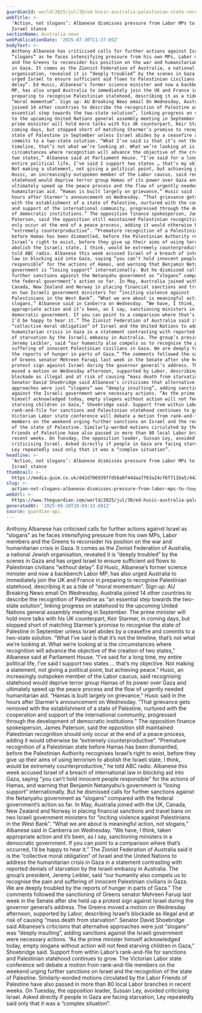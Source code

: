 ```yaml
---
guardianId: world/2025/jul/30/ed-husic-australia-palestinian-state-recognition-uk
webTitle: >-
  ‘Action, not slogans’: Albanese dismisses pressure from Labor MPs to toughen
  Israel stance
sectionName: Australia news
webPublicationDate: '2025-07-30T11:37:05Z'
bodyText: >-
  Anthony Albanese has criticised calls for further actions against Israel as
  “slogans” as he faces intensifying pressure from his own MPs, Labor members
  and the Greens to reconsider his position on the war and humanitarian crisis
  in Gaza. It comes as the Zionist Federation of Australia, a national Jewish
  organisation, revealed it is “deeply troubled” by the scenes in Gaza and has
  urged Israel to ensure sufficient aid flows to Palestinian civilians “without
  delay”. Ed Husic, Albanese’s former science minister and now a backbench Labor
  MP, has also urged Australia to immediately join the UK and France in
  preparing to recognise Palestinian statehood, describing it as a tide of
  “moral momentum”. Sign up: AU Breaking News email On Wednesday, Australia
  joined 14 other countries to describe the recognition of Palestine as “an
  essential step towards the two-state solution”, linking progress on statehood
  to the upcoming United Nations general assembly meeting in September. The
  prime minister will hold more talks with his UK counterpart, Keir Starmer, in
  coming days, but stopped short of matching Starmer’s promise to recognise the
  state of Palestine in September unless Israel abides by a ceasefire and
  commits to a two-state solution. “What I’ve said is that it’s not the
  timeline, that’s not what we’re looking at. What we’re looking at is the
  circumstances where recognition will advance the objective of the creation of
  two states,” Albanese said at Parliament House. “I’ve said for a long time, my
  entire political life, I’ve said I support two states … that’s my objective.
  Not making a statement, not giving a political point, but achieving peace.”
  Husic, an increasingly outspoken member of the Labor caucus, said recognising
  statehood would deprive terror group Hamas of its power over Gaza and
  ultimately speed up the peace process and the flow of urgently needed
  humanitarian aid. “Hamas is built largely on grievance,” Husic said in the
  hours after Starmer’s announcement on Wednesday. “That grievance gets removed
  with the establishment of a state of Palestine, nurtured with the cooperation
  and support of the international community, progressed through the development
  of democratic institutions.” The opposition finance spokesperson, James
  Paterson, said the opposition still maintained Palestinian recognition should
  only occur at the end of a peace process, adding it would otherwise be
  “extremely counterproductive”. “Premature recognition of a Palestinian state
  before Hamas has been dismantled, before the Palestinian Authority recognises
  Israel’s right to exist, before they give up their aims of using terrorism to
  abolish the Israeli state, I think, would be extremely counterproductive,” he
  told ABC radio. Albanese this week accused Israel of a breach of international
  law in blocking aid into Gaza, saying “you can’t hold innocent people
  responsible” for the actions of Hamas, and warning that Benjamin Netanyahu’s
  government is “losing support” internationally. But he dismissed calls for
  further sanctions against the Netanyahu government as “slogans” compared with
  the federal government’s action so far. In May, Australia joined with the UK,
  Canada, New Zealand and Norway in placing financial sanctions and travel bans
  on two Israeli government ministers for “inciting violence against
  Palestinians in the West Bank”. “What we are about is meaningful action, not
  slogans,” Albanese said in Canberra on Wednesday. “We have, I think, taken
  appropriate action and it’s been, as I say, sanctioning ministers in a
  democratic government. If you can point to a comparison where that’s occurred,
  I’d be happy to hear it.” The Zionist Federation of Australia said it is the
  “collective moral obligation” of Israel and the United Nations to address the
  humanitarian crisis in Gaza in a statement contrasting with reported denials
  of starvation by the Israeli embassy in Australia. The group’s president,
  Jeremy Leibler, said “our humanity also compels us to recognise the pain and
  suffering of innocent Palestinian civilians in Gaza. We are deeply troubled by
  the reports of hunger in parts of Gaza.” The comments followed the sanctioning
  of Greens senator Mehreen Faruqi last week in the Senate after she held up a
  protest sign against Israel during the governor general’s address. The Greens
  moved a motion on Wednesday afternoon, supported by Labor, describing Israel’s
  blockade as illegal and at risk of causing “mass death from starvation”.
  Senator David Shoebridge said Albanese’s criticisms that alternative
  approaches were just “slogans” was “deeply insulting”, adding sanctions
  against the Israeli government were necessary actions. “As the prime minister
  himself acknowledged today, empty slogans without action will not feed
  starving children in Gaza,” Shoebridge said. Support from within Labor’s
  rank-and-file for sanctions and Palestinian statehood continues to grow. The
  Victorian Labor state conference will debate a motion from rank-and-file
  members on the weekend urging further sanctions on Israel and the recognition
  of the state of Palestine. Similarly-worded motions circulated by the Labor
  Friends of Palestine have also passed in more than 80 local Labor branches in
  recent weeks. On Tuesday, the opposition leader, Sussan Ley, avoided
  criticising Israel. Asked directly if people in Gaza are facing starvation,
  Ley repeatedly said only that it was a “complex situation”.
headline: >-
  ‘Action, not slogans’: Albanese dismisses pressure from Labor MPs to toughen
  Israel stance
thumbnail: >-
  https://media.guim.co.uk/d42d7069397fd58a0f44daa7f63a24cf6f711ba5/442_0_4417_3533/500.jpg
slug: >-
  action-not-slogans-albanese-dismisses-pressure-from-labor-mps-to-toughen-israel-stance
webUrl: >-
  https://www.theguardian.com/world/2025/jul/30/ed-husic-australia-palestinian-state-recognition-uk
generatedAt: '2025-08-28T20:04:33.681Z'
source: guardian-api
---
```

Anthony Albanese has criticised calls for further actions against Israel as “slogans” as he faces intensifying pressure from his own MPs, Labor members and the Greens to reconsider his position on the war and humanitarian crisis in Gaza. It comes as the Zionist Federation of Australia, a national Jewish organisation, revealed it is “deeply troubled” by the scenes in Gaza and has urged Israel to ensure sufficient aid flows to Palestinian civilians “without delay”. Ed Husic, Albanese’s former science minister and now a backbench Labor MP, has also urged Australia to immediately join the UK and France in preparing to recognise Palestinian statehood, describing it as a tide of “moral momentum”. Sign up: AU Breaking News email On Wednesday, Australia joined 14 other countries to describe the recognition of Palestine as “an essential step towards the two-state solution”, linking progress on statehood to the upcoming United Nations general assembly meeting in September. The prime minister will hold more talks with his UK counterpart, Keir Starmer, in coming days, but stopped short of matching Starmer’s promise to recognise the state of Palestine in September unless Israel abides by a ceasefire and commits to a two-state solution. “What I’ve said is that it’s not the timeline, that’s not what we’re looking at. What we’re looking at is the circumstances where recognition will advance the objective of the creation of two states,” Albanese said at Parliament House. “I’ve said for a long time, my entire political life, I’ve said I support two states … that’s my objective. Not making a statement, not giving a political point, but achieving peace.” Husic, an increasingly outspoken member of the Labor caucus, said recognising statehood would deprive terror group Hamas of its power over Gaza and ultimately speed up the peace process and the flow of urgently needed humanitarian aid. “Hamas is built largely on grievance,” Husic said in the hours after Starmer’s announcement on Wednesday. “That grievance gets removed with the establishment of a state of Palestine, nurtured with the cooperation and support of the international community, progressed through the development of democratic institutions.” The opposition finance spokesperson, James Paterson, said the opposition still maintained Palestinian recognition should only occur at the end of a peace process, adding it would otherwise be “extremely counterproductive”. “Premature recognition of a Palestinian state before Hamas has been dismantled, before the Palestinian Authority recognises Israel’s right to exist, before they give up their aims of using terrorism to abolish the Israeli state, I think, would be extremely counterproductive,” he told ABC radio. Albanese this week accused Israel of a breach of international law in blocking aid into Gaza, saying “you can’t hold innocent people responsible” for the actions of Hamas, and warning that Benjamin Netanyahu’s government is “losing support” internationally. But he dismissed calls for further sanctions against the Netanyahu government as “slogans” compared with the federal government’s action so far. In May, Australia joined with the UK, Canada, New Zealand and Norway in placing financial sanctions and travel bans on two Israeli government ministers for “inciting violence against Palestinians in the West Bank”. “What we are about is meaningful action, not slogans,” Albanese said in Canberra on Wednesday. “We have, I think, taken appropriate action and it’s been, as I say, sanctioning ministers in a democratic government. If you can point to a comparison where that’s occurred, I’d be happy to hear it.” The Zionist Federation of Australia said it is the “collective moral obligation” of Israel and the United Nations to address the humanitarian crisis in Gaza in a statement contrasting with reported denials of starvation by the Israeli embassy in Australia. The group’s president, Jeremy Leibler, said “our humanity also compels us to recognise the pain and suffering of innocent Palestinian civilians in Gaza. We are deeply troubled by the reports of hunger in parts of Gaza.” The comments followed the sanctioning of Greens senator Mehreen Faruqi last week in the Senate after she held up a protest sign against Israel during the governor general’s address. The Greens moved a motion on Wednesday afternoon, supported by Labor, describing Israel’s blockade as illegal and at risk of causing “mass death from starvation”. Senator David Shoebridge said Albanese’s criticisms that alternative approaches were just “slogans” was “deeply insulting”, adding sanctions against the Israeli government were necessary actions. “As the prime minister himself acknowledged today, empty slogans without action will not feed starving children in Gaza,” Shoebridge said. Support from within Labor’s rank-and-file for sanctions and Palestinian statehood continues to grow. The Victorian Labor state conference will debate a motion from rank-and-file members on the weekend urging further sanctions on Israel and the recognition of the state of Palestine. Similarly-worded motions circulated by the Labor Friends of Palestine have also passed in more than 80 local Labor branches in recent weeks. On Tuesday, the opposition leader, Sussan Ley, avoided criticising Israel. Asked directly if people in Gaza are facing starvation, Ley repeatedly said only that it was a “complex situation”.
